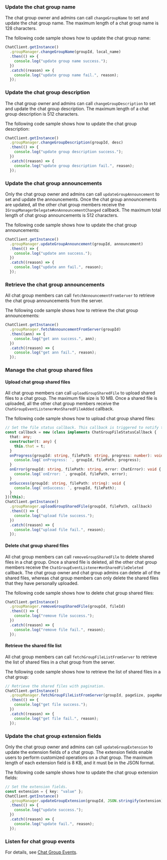<PlatformWrapper platform="react-native">

### Update the chat group name

The chat group owner and admins can call `changeGroupName` to set and update the chat group name. The maximum length of a chat group name is 128 characters.

The following code sample shows how to update the chat group name:

```typescript
ChatClient.getInstance()
  .groupManager.changeGroupName(groupId, local_name)
  .then(() => {
    console.log("update group name success.");
  })
  .catch((reason) => {
    console.log("update group name fail.", reason);
  });
```

### Update the chat group description

The chat group owner and admins can call `changeGroupDescription` to set and update the chat group description. The maximum length of a chat group description is 512 characters.

The following code sample shows how to update the chat group description:

```typescript
ChatClient.getInstance()
  .groupManager.changeGroupDescription(groupId, desc)
  .then(() => {
    console.log("update group description success.");
  })
  .catch((reason) => {
    console.log("update group description fail.", reason);
  });
```

### Update the chat group announcements

Only the chat group owner and admins can call `updateGroupAnnouncement` to set and update the announcements. Once the chat group announcements are updated, all the other chat group members receive the `IGroupManagerDelegate#onAnnouncementChanged` callback. The maximum total length of chat group announcements is 512 characters.

The following code sample shows how to update the chat group announcements:

```typescript
ChatClient.getInstance()
  .groupManager.updateGroupAnnouncement(groupId, announcement)
  .then(() => {
    console.log("update ann success.");
  })
  .catch((reason) => {
    console.log("update ann fail.", reason);
  });
```

### Retrieve the chat group announcements

All chat group members can call `fetchAnnouncementFromServer` to retrieve the chat group announcements from the server.

The following code sample shows how to retrieve the chat group announcements:

```typescript
ChatClient.getInstance()
  .groupManager.fetchAnnouncementFromServer(groupId)
  .then((ann) => {
    console.log("get ann success.", ann);
  })
  .catch((reason) => {
    console.log("get ann fail.", reason);
  });
```

### Manage the chat group shared files

#### Upload chat group shared files

All chat group members can call `uploadGroupSharedFile` to upload shared files to a chat group. The maximum file size is 10 MB. Once a shared file is uploaded, all the other chat group members receive the `ChatGroupEventListener#onSharedFileAdded` callback.

The following code sample shows how to upload chat group shared files:

```typescript
// Set the file status callback. This callback is triggered to notify the upload and download progress, and the success and failure state of operations on shared files.
const callback = new (class implements ChatGroupFileStatusCallback {
  that: any;
  constructor(t: any) {
    this.that = t;
  }
  onProgress(groupId: string, filePath: string, progress: number): void {
    console.log(`onProgress: `, groupId, filePath, progress);
  }
  onError(groupId: string, filePath: string, error: ChatError): void {
    console.log(`onError: `, groupId, filePath, error);
  }
  onSuccess(groupId: string, filePath: string): void {
    console.log(`onSuccess: `, groupId, filePath);
  }
})(this);
ChatClient.getInstance()
  .groupManager.uploadGroupSharedFile(groupId, filePath, callback)
  .then(() => {
    console.log("upload file success.");
  })
  .catch((reason) => {
    console.log("upload file fail.", reason);
  });
```

#### Delete chat group shared files

All chat group members can call `removeGroupSharedFile` to delete shared files in a chat group. Once a shared file is deleted, all the other chat group members receive the `ChatGroupEventListener#onSharedFileDeleted` callback. The chat group owner and chat group admins can delete all of the shared files, whereas chat group members can only delete the shared files that they have personally uploaded.

The following code sample shows how to delete chat group shared files:

```typescript
ChatClient.getInstance()
  .groupManager.removeGroupSharedFile(groupId, fileId)
  .then(() => {
    console.log("remove file success.");
  })
  .catch((reason) => {
    console.log("remove file fail.", reason);
  });
```

#### Retrieve the shared file list

All chat group members can call `fetchGroupFileListFromServer` to retrieve the list of shared files in a chat group from the server.

The following code sample shows how to retrieve the list of shared files in a chat group:

```typescript
// Retrieve the shared files with pagination.
ChatClient.getInstance()
  .groupManager.fetchGroupFileListFromServer(groupId, pageSize, pageNum)
  .then(() => {
    console.log("get file success.");
  })
  .catch((reason) => {
    console.log("get file fail.", reason);
  });
```

### Update the chat group extension fields

Only the chat group owner and admins can call `updateGroupExtension` to update the extension fields of a chat group. The extension fields enable users to perform customized operations on a chat group. The maximum length of each extension field is 8 KB, and it must be in the JSON format.

The following code sample shows how to update the chat group extension fields:

```typescript
// Set the extension fields.
const extension = { key: "value" };
ChatClient.getInstance()
  .groupManager.updateGroupExtension(groupId, JSON.stringify(extension))
  .then(() => {
    console.log("update success.");
  })
  .catch((reason) => {
    console.log("update fail.", reason);
  });
```

### Listen for chat group events

For details, see [Chat Group Events](/manage-chat-groups#listen-for-chat-group-events).

</PlatformWrapper>